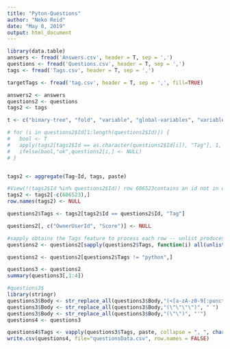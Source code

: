 ```yaml
---
title: "Pyton-Questions"
author: "Neko Reid"
date: "May 8, 2019"
output: html_document
---
```


```r
library(data.table)
answers <- fread('Answers.csv', header = T, sep = ',')
questions <- fread('Questions.csv', header = T, sep = ',')
tags <- fread('Tags.csv', header = T, sep = ',')

targetTags <- fread('tag.csv', header = T, sep = ',', fill=TRUE)
```

```r
answers2 <- answers
questions2 <- questions
tags2 <- tags
```


```r
t <- c("binary-tree", "fold", "variable", "global-variables", "variable-assignment", "variable-declaration", "variable-variables", "variable-names", "local-variables", "getter", "getter-setter", "setter", "list", "list-comprehension", "nested-lists", "list-manipulation", "list-comparison", "arraylist", "sortedlist", "treelist", "listitem", "listiterator", "list-processing", "queue", "queueing", "push-queue", "pull-queue", "stack", "string", "string-formatting", "string-concatenation", "string-literals", "substring", "string-comparison", "substrings", "string-interpolation", "string-split", "format-string", "string-length", "string.format", "string-iteration", "integer", "integer-arithmetic", "int", "floating-point", "tuples", "indexing", "indexoutofboundsexception", "indexof", "indexoutofrangeexception", "predicate", "min", "max", "absolute-value", "pow", "built-in-types", "built-in", "loops", "for-loop", "while-loop", "nested-loops", "for-in-loops", "infinite-loops", "roundup", "data-structures", "higher-order-functions", "sorting", "sorted", "sum", "sum-of-digits", "mutators", "constructor", "boolean", "boolean-logic", "boolean-expression", "", "boolean-operations", "extend", "if-statement", "parameters", "optional-parameters", "lambda", "dictionary", "ordereddictionary", "sorteddictionary", "dictionary-comprehension", "append", "insert", "arguments", "indentation", "auto-indent", "recursion", "expression", "function", "map", "variable-assignment", "multiple-assignment", "elements", "element", "nth-element", "interable", "iteration", "iterator", "arrays", "array", "python")
```


```r
# for (i in questions2$Id[1:length(questions2$Id)]) {
#   bool <- T
#   apply(tags2[tags2$Id == as.character(questions2$Id[i]), "Tag"], 1, function(k) ifelse(as.character(k) %in% t, bool <- (bool & T), bool <- (bool & F)))
#   ifelse(bool,"ok",questions2[i,] <- NULL)
# }


tags2 <- aggregate(Tag~Id, tags, paste)

#View(!(tags2$Id %in% questions2$Id)) row 606523contains an id not in questions$Id
tags2 <- tags2[-c(606523),]
row.names(tags2) <- NULL

questions2$Tags <- tags2[tags2$Id == questions2$Id, "Tag"]

questions2[, c("OwnerUserId", "Score")] <- NULL

#sapply obtains the Tags feature to process each row -- unlist produces a vector from the list in each cell -- %in% part checks if the elements in the vector are in the predetermined tags desired (generates a vector of boolean, each boolean corresponding to respective element) -- all checks if all the booleans are true
questions2 <- questions2[sapply(questions2$Tags, function(i) all(unlist(i) %in% t)),]

questions2 <- questions2[questions2$Tags != "python",]
```


```r
questions3 <- questions2
summary(questions3[,1:4])
```

```r
#questions3$
library(stringr)
questions3$Body <- str_replace_all(questions3$Body,"(<[a-zA-z0-9[:punct:]= ]*>)", " ")
questions3$Body <- str_replace_all(questions3$Body,"(\"\"\"\")", " ")
questions3$Body <- str_replace_all(questions3$Body,"(\"\")", "'")
questions4 <- questions3
```

```r
questions4$Tags <- vapply(questions3$Tags, paste, collapse = ", ", character(1L))
write.csv(questions4, file="questionsData.csv", row.names = FALSE)
```

